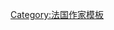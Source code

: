 
{{Navbox
|name  = 凡尔纳
|title = [[儒勒·凡尔纳|凡尔纳]]作品
|bodyclass = hlist

|group1 = [[奇异的旅行]]
|list1=
* [[气球上的五星期]] （1863）
* [[地心歷險記|-{zh-cn:地心游记;zh-hant:地心歷險記;}-]] （1864）
* [[从地球到月球 (凡尔纳)|从地球到月球]] （1865）
* [[哈特拉斯船长历险记]] （1866）
* [[格兰特船长的儿女]] （1867–68）
* [[海底两万里]] （1869–70）
* [[环绕月球]] （1870）
* [[漂浮的城市]] （1871）
* [[南部非洲探险]] （1872）
* [[飘逝的半岛]] （1873）
* [[八十天环游地球]] （1873）
* [[神秘岛 (小说)|神秘岛]] （1874–75）
* [[大臣号遇难者]] （1875）
* [[沙皇的邮件]] （1876）
* [[太阳系历险记]] （1877）
* [[美丽的地下世界]] （1877）
* [[十五岁的小船长]] （1878）
* [[蓓根的五亿法郎]] （1879）
* [[一个中国人在中国的遭遇]] （1879）
* [[蒸汽屋]] （1880）
* [[亚马逊漂流记]] （1881）
* [[史班瑟岛]] （1882）
* [[绿光]] （1882）
* [[环游黑海历险记]] （1883）
* [[南方之星]] （1884）
* [[烽火岛]] （1884）
* [[桑道夫伯爵]] （1885）
* [[一张彩票]] （1886）
* [[征服者罗比尔]] （1886）
* [[北方反对南方]] （1887）
* [[法兰西之路]] （1887）
* [[十五少年漂流记]] （1888）
* [[无名之家]] （1889）
* [[北冰洋的幻想]] （1889）
* [[奇特旅行记]] （1890）
* [[布兰尼肯夫人]] （1891）
* [[喀尔巴阡古堡]] （1892）
* [[特派记者：篷巴拉克历险记]] （1892）
* [[小把戏]] （1893）
* [[昂蒂费尔师傅奇遇记]] （1894）
* [[机器岛]] （1895）
* [[迎着三色旗]] （1896）
* [[奥兰情游]] （1896）
* [[极地司芬克斯]] （1897）
* [[壮丽的奥里诺科河]] （1898）
* [[一个怪人的遗嘱]] （1899）
* [[第二祖国]] （1900）
* [[空中村落]] （1901）
* [[圣—埃诺克号历险记]] （1901）
* [[基普兄弟]] （1902）
* [[旅行基金]] （1903）
* [[利沃尼惨案]] （1904）
* [[主宰世界的人]] （1904）
* [[大海入侵]] （1905）

|group2 = 其他作品
|list2 = {{navbox subgroup
|group1 = 小说
|list1  = 
* [[辛迪亚号的残骸 ]] （1885）
* [[天边灯塔]] （1905）
* [[金火山]] （1906）
* [[流星追逐记]] （1908）
* [[多瑙河领航员]] （1908）
* [[约纳丹号历险记]] （1909）
* [[隐身新娘]] （1910）
* [[巴尔萨克考察队的惊险遭遇]] （1919）
* Backwards to Britain (1989，写于1859)
* {{le|二十世紀的巴黎|Paris in the Twentieth Century}} (1994，写于1863)

|group2 = 作品集
|list2  =
* [[牛博士]] （1874）
* [[昨天和明天]] （1910）

|group3 = 短篇小说
|list3  = 
*[[墨西哥的幽灵]] （1851）
*[[空中悲剧]] （1851）
*[[马丁·帕兹]] （1852）
*[[佐其瑞大师]] （1854）
*[[冰下冬居]] （1855）
*[[尚特莱恩伯爵]] （1864）
*[[突破封锁]] （1865）
*[[牛博士的奇想]] （1872）
*[[理想城市或2000年的亚眠]] （1875）
*[[“恩惠社”的叛乱者]] （1879）
*[[狩猎十小时]] （1881）
*[[弗列特-弗拉克]] （1884）
*[[吉尔·布拉塔尔]] （1887）
*[[2890年一位美国记者的一天]] （1889）
*[[拉东一家的奇遇]] （1891）
*[[升D先生和降E小姐]] （1893）
*[[永恒的亚当]] （1910）
}}
|group3 = 场景
|list3 = {{navbox subgroup
|group1 = 人物
|list1  = 
* [[尼摩船长]]
* [[雅克·巴加内尔]]
|group2=场景
|list2=
* [[鸚鵡螺號潛艇 (凡爾納小說)|鹦鹉螺号]]
}}
|below=

* {{Icon|分类}} [[:Category:朱爾·凡爾納|分类]]
}}<noinclude>
{{collapsible option}}
{{DEFAULTSORT:Verne, Jules}}
<!-- Categories -->
[[Category:法国作家模板]]
<!-- Interwiki -->

</noinclude>
